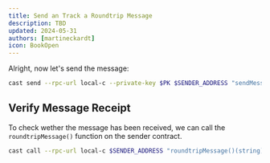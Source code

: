 ```yaml
---
title: Send an Track a Roundtrip Message
description: TBD
updated: 2024-05-31
authors: [martineckardt]
icon: BookOpen
---
```


Alright, now let's send the message:

```bash 
cast send --rpc-url local-c --private-key $PK $SENDER_ADDRESS "sendMessage(address)" $RECEIVER_ADDRESS
```

## Verify Message Receipt

To check wether the message has been received, we can call the `roundtripMessage()` function on the sender contract. 

```bash
cast call --rpc-url local-c $SENDER_ADDRESS "roundtripMessage()(string)"
```